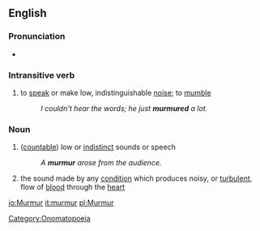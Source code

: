 ==English==
===Pronunciation===
*{{audio|en-us-murmur.ogg|Audio (US)}}

===Intransitive verb===
#to [[speak]] or make low, indistinguishable [[noise]]; to [[mumble]]
#:''I couldn't hear the words; he just '''murmured''' a lot.''

===Noun===
#([[countable noun|countable]]) low or [[indistinct]] sounds or speech
#:''A '''murmur''' arose from the audience.''
# the sound made by any [[condition]] which produces noisy, or [[turbulent]], flow of [[blood]] through the [[heart]] 
{{wikipediapar|heart murmur}}

[[Category:Onomatopoeia]]

[[io:Murmur]]
[[it:murmur]]
[[pl:Murmur]]